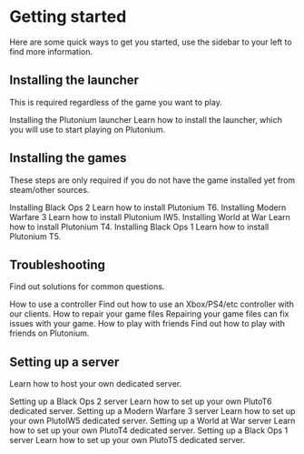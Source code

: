 # Getting started

Here are some quick ways to get you started, use the sidebar to your left to find more information.

## Installing the launcher
This is required regardless of the game you want to play.

<NavTiles>
    <NavTile to="/docs/install/#plutonium-launcher" className="from-blue-500 to-blue-800 ring-blue-400">
        <NavTile.Title>Installing the Plutonium launcher</NavTile.Title>
        Learn how to install the launcher, which you will use to start playing on Plutonium.
    </NavTile>
</NavTiles>

## Installing the games

These steps are only required if you do not have the game installed yet from steam/other sources.

<NavTiles>
    <NavTile to="/docs/install/#t6-black-ops-2" className="bg-yellow-800 ring-orange-300" background="/images/plutonium-backgrounds-bo2-mp.png" bgPosition="70% 15%">
        <NavTile.Title>Installing Black Ops 2</NavTile.Title>
        Learn how to install Plutonium T6.
    </NavTile>
    <NavTile to="/docs/install/#iw5-modern-warfare-3" className="bg-green-600 ring-green-300" background="/images/plutonium-backgrounds-mw-3.png" bgPosition="50% 10%">
        <NavTile.Title>Installing Modern Warfare 3</NavTile.Title>
        Learn how to install Plutonium IW5.
    </NavTile>
    <NavTile to="/docs/install/#t4-world-at-war" className="bg-sky-600 ring-sky-400" background="/images/plutonium-backgrounds-waw.png" bgPosition="100% 40%">
        <NavTile.Title>Installing World at War</NavTile.Title>
        Learn how to install Plutonium T4.
    </NavTile>
    <NavTile to="/docs/install/#t5-black-ops-1" className="bg-red-800 ring-red-300" background="/images/plutonium-backgrounds-bo-1-mp.png" bgPosition="100% 40%">
        <NavTile.Title>Installing Black Ops 1</NavTile.Title>
        Learn how to install Plutonium T5.
    </NavTile>
</NavTiles>

## Troubleshooting

Find out solutions for common questions.

<NavTiles>
    <NavTile to="/docs/controllers/" className="from-purple-500 to-purple-800 ring-purple-400">
        <NavTile.Title>How to use a controller</NavTile.Title>
        Find out how to use an Xbox/PS4/etc controller with our clients.
    </NavTile>
    <NavTile to="/docs/repair/" className="from-purple-500 to-purple-800 ring-purple-400">
        <NavTile.Title>How to repair your game files</NavTile.Title>
        Repairing your game files can fix issues with your game.
    </NavTile>
    <NavTile to="/docs/custom-games/" className="from-purple-500 to-purple-800 ring-purple-400">
        <NavTile.Title>How to play with friends</NavTile.Title>
        Find out how to play with friends on Plutonium.
    </NavTile>
</NavTiles>

## Setting up a server

Learn how to host your own dedicated server.

<NavTiles>
    <NavTile to="/docs/server/t6/setting-up-a-server/" className="bg-yellow-800 ring-orange-300" background="/images/plutonium-backgrounds-bo2-mp.png" bgPosition="70% 15%">
        <NavTile.Title>Setting up a Black Ops 2 server</NavTile.Title>
        Learn how to set up your own PlutoT6 dedicated server.
    </NavTile>
    <NavTile to="/docs/server/iw5/setting-up-a-server/" className="bg-green-600 ring-green-300" background="/images/plutonium-backgrounds-mw-3.png" bgPosition="50% 10%">
        <NavTile.Title>Setting up a Modern Warfare 3 server</NavTile.Title>
        Learn how to set up your own PlutoIW5 dedicated server.
    </NavTile>
    <NavTile to="/docs/server/t4/setting-up-a-server/" className="bg-sky-600 ring-sky-400" background="/images/plutonium-backgrounds-waw.png" bgPosition="100% 40%">
        <NavTile.Title>Setting up a World at War server</NavTile.Title>
        Learn how to set up your own PlutoT4 dedicated server.
    </NavTile>
    <NavTile to="/docs/server/t5/setting-up-a-server/" className="bg-red-800 ring-red-300" background="/images/plutonium-backgrounds-bo-1-mp.png" bgPosition="100% 40%">
        <NavTile.Title>Setting up a Black Ops 1 server</NavTile.Title>
        Learn how to set up your own PlutoT5 dedicated server.
    </NavTile>
</NavTiles>
